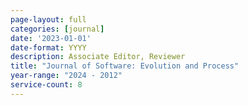 ```yaml
---
page-layout: full
categories: [journal]
date: '2023-01-01'
date-format: YYYY
description: Associate Editor, Reviewer
title: "Journal of Software: Evolution and Process"
year-range: "2024 - 2012"
service-count: 8
---
```


